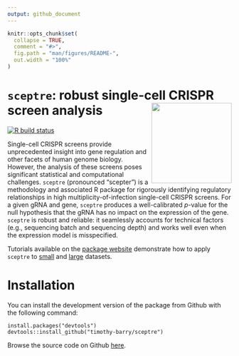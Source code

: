 ```yaml
---
output: github_document
---
```


<!-- README.md is generated from README.Rmd. Please edit that file -->

```r
knitr::opts_chunk$set(
  collapse = TRUE,
  comment = "#>",
  fig.path = "man/figures/README-",
  out.width = "100%"
)
```

# `sceptre`: robust single-cell CRISPR screen analysis <img src="man/figures/hex.jpg" align="right" alt="" width="180" />

<!-- badges: start -->
[![R build status](https://travis-ci.com/timothy-barry/sceptre.svg?branch=main)](https://travis-ci.com/timothy-barry/sceptre)
<!-- badges: end -->

Single-cell CRISPR screens provide unprecedented insight into gene regulation and other facets of human genome biology. However, the analysis of these screens poses significant statistical and computational challenges. `sceptre` (pronounced "scepter") is a methodology and associated R package for rigorously identifying regulatory relationships in high multiplicity-of-infection single-cell CRISPR screens. For a given gRNA and gene, `sceptre` produces a well-calibrated *p*-value for the null hypothesis that the gRNA has no impact on the expression of the gene. `sceptre` is robust and reliable: it seamlessly accounts for technical factors (e.g., sequencing batch and sequencing depth) and works well even when the expression model is misspecified.

Tutorials available on the [package website](https://timothy-barry.github.io/sceptre/) demonstrate how to apply `sceptre` to [small](https://timothy-barry.github.io/sceptre/articles/sceptre-small-example.html) and [large](https://timothy-barry.github.io/sceptre/articles/sceptre-at-scale.html) datasets.

# Installation

You can install the development version of the package from Github with the following command:

```
install.packages("devtools")
devtools::install_github("timothy-barry/sceptre")
```
Browse the source code on Github [here](https://github.com/timothy-barry/sceptre).
